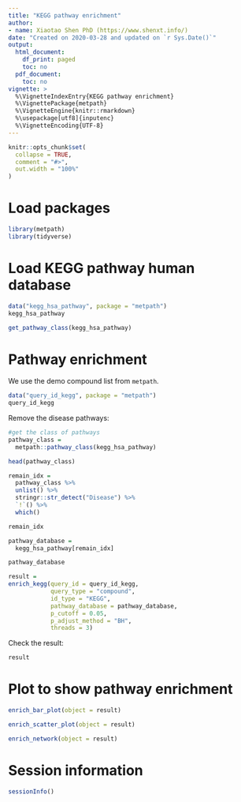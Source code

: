 ```yaml
---
title: "KEGG pathway enrichment"
author:
- name: Xiaotao Shen PhD (https://www.shenxt.info/)
date: "Created on 2020-03-28 and updated on `r Sys.Date()`"
output:
  html_document:
    df_print: paged
    toc: no
  pdf_document:
    toc: no
vignette: >
  %\VignetteIndexEntry{KEGG pathway enrichment}
  %\VignettePackage{metpath}
  %\VignetteEngine{knitr::rmarkdown}
  %\usepackage[utf8]{inputenc}
  %\VignetteEncoding{UTF-8}
---
```


```r
knitr::opts_chunk$set(
  collapse = TRUE,
  comment = "#>",
  out.width = "100%"
)
```

# **Load packages**

```r
library(metpath)
library(tidyverse)
```

# **Load KEGG pathway human database**

```r
data("kegg_hsa_pathway", package = "metpath")
kegg_hsa_pathway
```
```r
get_pathway_class(kegg_hsa_pathway)
```

# **Pathway enrichment**

We use the demo compound list from `metpath`.

```r
data("query_id_kegg", package = "metpath")
query_id_kegg
```

Remove the disease pathways:

```r
#get the class of pathways
pathway_class = 
  metpath::pathway_class(kegg_hsa_pathway)

head(pathway_class)

remain_idx =
  pathway_class %>%
  unlist() %>%
  stringr::str_detect("Disease") %>%
  `!`() %>%
  which()

remain_idx

pathway_database =
  kegg_hsa_pathway[remain_idx]

pathway_database
```


```r
result = 
enrich_kegg(query_id = query_id_kegg, 
            query_type = "compound", 
            id_type = "KEGG",
            pathway_database = pathway_database, 
            p_cutoff = 0.05, 
            p_adjust_method = "BH", 
            threads = 3)
```

Check the result:

```r
result
```


# **Plot to show pathway enrichment**

```r
enrich_bar_plot(object = result)
```

```r
enrich_scatter_plot(object = result)
```

```r
enrich_network(object = result)
```


# **Session information**

```r
sessionInfo()
```